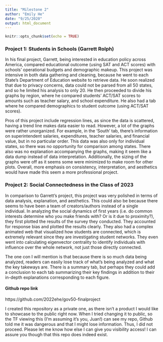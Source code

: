 ```yaml
---
title: "Milestone 2"
author: "Emily He"
date: "9/25/2020"
output: html_document
---
```


```r
knitr::opts_chunk$set(echo = TRUE)
```

### Project 1: Students in Schools (Garrett Rolph)
In his final project, Garrett, being interested in education policy across America, compared educational outcome (using SAT and ACT scores) with schools' operational budgets and demographic makeup. This project was intensive in both data gathering and cleaning, because he went to each State's Department of Education website to retrieve data. He soon realized that due to privacy concerns, data could not be parsed from all 50 states, and so he limited his analysis to only 20. He then proceeded to divide his graphs by region, where he compared students' ACT/SAT scores to amounts such as teacher salary, and school expenditure. He also had a tab where he compared demographics to student outcome (using ACT/SAT scores).

Pros of this project include regression lines, as since the data is scattered, having a trend line makes data easier to read. However, a lot of the graphs were rather unorganized. For example, in the 'South' tab, there's information on superintendent salaries, expenditures, teacher salaries, and financial value, but in no particular order. This data was also only for individual states, so there was no opportunity for comparison among states. There also was no explanation accompanying the graphs, making it seem like a data dump instead of data interpretation. Additionally, the sizing of the graphs were off as it seems some were minimized to make room for other plots. Overall, more emphasis on consistency, interpretation, and aesthetics would have made this seem a more professional project.

### Project 2: Social Connectedness in the Class of 2023
In comparison to Garrett's project, this project was very polished in terms of data analysis, explanation, and aesthetics. This could also be because there seems to have been a team of creators/authors instead of a single individual. In analyzing the social dynamics of first years (i.e. do common interests determine who you make friends with? Or is it due to proximity?), they first plotted the results of the survey they conducted. They accounted for response bias and plotted the results clearly. They also had a complex animated web that visualized how students are connected, which is extremely relevant since they are investigating student networks. They even went into calculating eigenvector centrality to identify individuals with influence over the whole network, not just those directly connected.

The one con I will mention is that because there is so much data being analyzed, readers can easily lose track of what's being analyzed and what the key takeways are. There is a summary tab, but perhaps they could add a conclusion to each tab summarizing their key findings in addition to their in-depth explanations corresponding to each figure.

#### Github repo link
https://github.com/2022ehe/gov50-finalproject

I created this repository as a private one, as there isn't a product I would like to showcase to the public right now. When I tried changing it to public, so the TF viewing this (I'm assuming it's you, Juan!) can see my repo, Github told me it was dangerous and that I might lose information. Thus, I did not proceed. Please let me know how else I can give you visibility access! I can assure you though that this repo does indeed exist.

